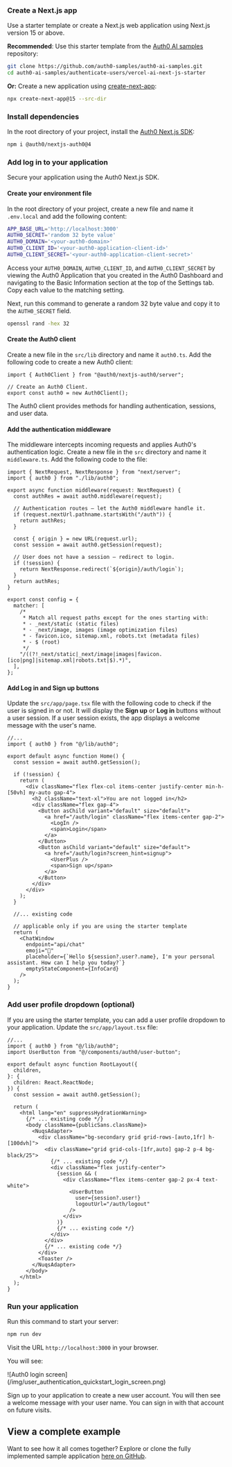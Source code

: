 
<Prerequisites />

### Create a Next.js app

Use a starter template or create a Next.js web application using Next.js version 15 or above.

**Recommended**: Use this starter template from the [Auth0 AI samples](https://github.com/auth0-samples/auth0-ai-samples) repository:

```bash wrap lines
git clone https://github.com/auth0-samples/auth0-ai-samples.git
cd auth0-ai-samples/authenticate-users/vercel-ai-next-js-starter
```

**Or:** Create a new application using [create-next-app](https://nextjs.org/docs/app/getting-started/installation):

```bash wrap lines
npx create-next-app@15 --src-dir
```

### Install dependencies

In the root directory of your project, install the [Auth0 Next.js SDK](http://next.js/):

```bash wrap lines
npm i @auth0/nextjs-auth0@4
```

### Add log in to your application

Secure your application using the Auth0 Next.js SDK.

#### Create your environment file

In the root directory of your project, create a new file and name it `.env.local` and add the following content:

```bash .env.local wrap lines
APP_BASE_URL='http://localhost:3000'
AUTH0_SECRET='random 32 byte value'
AUTH0_DOMAIN='<your-auth0-domain>'
AUTH0_CLIENT_ID='<your-auth0-application-client-id>'
AUTH0_CLIENT_SECRET='<your-auth0-application-client-secret>'
```
Access your <code>AUTH0_DOMAIN</code>, <code>AUTH0_CLIENT_ID</code>, and <code>AUTH0_CLIENT_SECRET</code> by viewing the Auth0 Application that you created in the Auth0 Dashboard and navigating to the Basic Information section at the top of the Settings tab.
Copy each value to the matching setting.

Next, run this command to generate a random 32 byte value and copy it to the <code>AUTH0_SECRET</code> field.
```bash generate random 32 byte value
openssl rand -hex 32
```

#### Create the Auth0 client

Create a new file in the `src/lib` directory and name it `auth0.ts`. Add the following code to create a new Auth0 client:

```tsx src/lib/auth0.ts wrap lines
import { Auth0Client } from "@auth0/nextjs-auth0/server";

// Create an Auth0 Client.
export const auth0 = new Auth0Client();
```

The Auth0 client provides methods for handling authentication, sessions, and user data.

#### Add the authentication middleware

The middleware intercepts incoming requests and applies Auth0's authentication logic. Create a new file in the `src` directory and name it `middleware.ts`. Add the following code to the file:

```tsx src/middleware.ts wrap lines
import { NextRequest, NextResponse } from "next/server";
import { auth0 } from "./lib/auth0";

export async function middleware(request: NextRequest) {
  const authRes = await auth0.middleware(request);

  // Authentication routes — let the Auth0 middleware handle it.
  if (request.nextUrl.pathname.startsWith("/auth")) {
    return authRes;
  }

  const { origin } = new URL(request.url);
  const session = await auth0.getSession(request);

  // User does not have a session — redirect to login.
  if (!session) {
    return NextResponse.redirect(`${origin}/auth/login`);
  }
  return authRes;
}

export const config = {
  matcher: [
    /*
     * Match all request paths except for the ones starting with:
     * - _next/static (static files)
     * - _next/image, images (image optimization files)
     * - favicon.ico, sitemap.xml, robots.txt (metadata files)
     * - $ (root)
     */
    "/((?!_next/static|_next/image|images|favicon.[ico|png]|sitemap.xml|robots.txt|$).*)",
  ],
};
```

#### Add Log in and Sign up buttons

Update the `src/app/page.tsx` file with the following code to check if the user is signed in or not.
It will display the **Sign up** or **Log in** buttons without a user session. If a user session exists, the app displays a welcome message with the user's name.

```tsx src/app/page.tsx wrap lines highlight={5,7-27, 36}
//...
import { auth0 } from "@/lib/auth0";

export default async function Home() {
  const session = await auth0.getSession();

  if (!session) {
    return (
      <div className="flex flex-col items-center justify-center min-h-[50vh] my-auto gap-4">
        <h2 className="text-xl">You are not logged in</h2>
        <div className="flex gap-4">
          <Button asChild variant="default" size="default">
            <a href="/auth/login" className="flex items-center gap-2">
              <LogIn />
              <span>Login</span>
            </a>
          </Button>
          <Button asChild variant="default" size="default">
            <a href="/auth/login?screen_hint=signup">
              <UserPlus />
              <span>Sign up</span>
            </a>
          </Button>
        </div>
      </div>
    );
  }

  //... existing code

  // applicable only if you are using the starter template
  return (
    <ChatWindow
      endpoint="api/chat"
      emoji="🤖"
      placeholder={`Hello ${session?.user?.name}, I'm your personal assistant. How can I help you today?`}
      emptyStateComponent={InfoCard}
    />
  );
}
```

### Add user profile dropdown (optional)

If you are using the starter template, you can add a user profile dropdown to your application. Update the `src/app/layout.tsx` file:

```tsx src/app/layout.tsx wrap lines highlight={2,3,10,21-28}
//...
import { auth0 } from "@/lib/auth0";
import UserButton from "@/components/auth0/user-button";

export default async function RootLayout({
  children,
}: {
  children: React.ReactNode;
}) {
  const session = await auth0.getSession();

  return (
    <html lang="en" suppressHydrationWarning>
      {/* ... existing code */}
      <body className={publicSans.className}>
        <NuqsAdapter>
          <div className="bg-secondary grid grid-rows-[auto,1fr] h-[100dvh]">
            <div className="grid grid-cols-[1fr,auto] gap-2 p-4 bg-black/25">
              {/* ... existing code */}
              <div className="flex justify-center">
                {session && (
                  <div className="flex items-center gap-2 px-4 text-white">
                    <UserButton
                      user={session?.user!}
                      logoutUrl="/auth/logout"
                    />
                  </div>
                )}
                {/* ... existing code */}
              </div>
            </div>
            {/* ... existing code */}
          </div>
          <Toaster />
        </NuqsAdapter>
      </body>
    </html>
  );
}
```

### Run your application

Run this command to start your server:

```bash wrap lines
npm run dev
```

Visit the URL `http://localhost:3000` in your browser.

You will see:

<Frame>
  ![Auth0 login screen](/img/user_authentication_quickstart_login_screen.png)
</Frame>

Sign up to your application to create a new user account. You will then see a welcome message with your user name. You can sign in with that account on future visits.

## View a complete example
Want to see how it all comes together? Explore or clone the fully implemented sample application [here on GitHub](https://github.com/auth0-samples/auth0-ai-samples/tree/main/authenticate-users/vercel-ai-next-js).